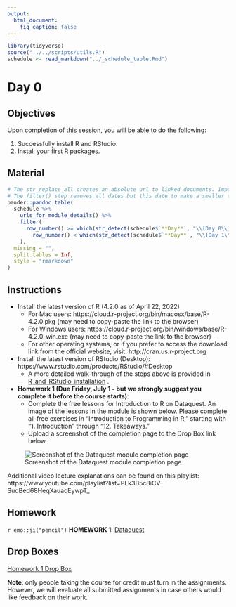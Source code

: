```yaml
---
output:
  html_document:
    fig_caption: false
---
```


```r
library(tidyverse)
source("../../scripts/utils.R")
schedule <- read_markdown("../_schedule_table.Rmd")
```

# Day 0

## Objectives

Upon completion of this session, you will be able to do the following:

1. Successfully install R and RStudio.
2. Install your first R packages.

## Material

```r
# The str_replace_all creates an absolute url to linked documents. Important because there are word and pdf rendered versions of the syllabus.
# The filter() step removes all dates but this date to make a smaller table.
pander::pandoc.table(
  schedule %>%
    urls_for_module_details() %>% 
    filter(
      row_number() >= which(str_detect(schedule$`**Day**`, "\\[Day 0\\]")) &
        row_number() < which(str_detect(schedule$`**Day**`, "\\[Day 1\\]"))
    ),
  missing = "",
  split.tables = Inf,
  style = "rmarkdown"
)
``` 


## Instructions

- Install the latest version of R (4.2.0 as of April 22, 2022)
  - For Mac users: https://cloud.r-project.org/bin/macosx/base/R-4.2.0.pkg (may need to copy-paste the link to the browser)
  - For Windows users: https://cloud.r-project.org/bin/windows/base/R-4.2.0-win.exe (may need to copy-paste the link to the browser)
  - For other operating systems, or if you prefer to access the download link from the official website, visit: http://cran.us.r-project.org

- Install the latest version of RStudio (Desktop): https://www.rstudio.com/products/RStudio/#Desktop
  - A more detailed walk-through of the steps above is provided in [R_and_RStudio_installation](../../modules/Setup/R_and_RStudio_installation.html)    .

- **Homework 1 (Due Friday, July 1 - but we strongly suggest you complete it before the course starts)**: 
  - Complete the free lessons for Introduction to R on Dataquest. An image of the lessons in the module is shown below. Please complete all free exercises in "Introduction to Programming in R," starting with "1. Introduction" through "12. Takeaways."
  - Upload a screenshot of the completion page to the Drop Box link below.
    
![Screenshot of the Dataquest module completion page](../images/dataquest.jpg)    
    
Additional video lecture explanations can be found on this playlist: https://www.youtube.com/playlist?list=PLk3B5c8iCV-SudBed68HeqXauaoEywpT_


## Homework

`r emo::ji("pencil")` **HOMEWORK 1**: [Dataquest](https://app.dataquest.io/login?target-url=%2Fm%2F499%2Fintroduction-to-programming-in-r) 


## Drop Boxes

[Homework 1 Drop Box](https://courseplus.jhu.edu/core/index.cfm/go/db:assignment.submit/assignmentID/44233/coID/18000/)

**Note**: only people taking the course for credit must turn in the assignments. However, we will evaluate all submitted assignments in case others would like feedback on their work.

